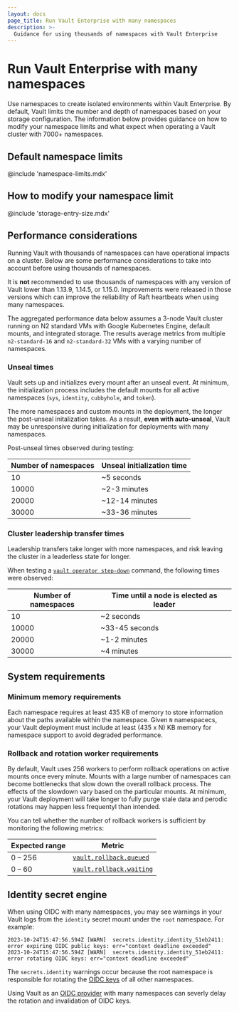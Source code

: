 ```yaml
---
layout: docs
page_title: Run Vault Enterprise with many namespaces
description: >-
  Guidance for using thousands of namespaces with Vault Enterprise
---
```


# Run Vault Enterprise with many namespaces

Use namespaces to create isolated environments within Vault Enterprise.
By default, Vault limits the number and depth of namespaces based on your
storage configuration. The information below provides guidance on how to modify
your namespace limits and what expect when operating a Vault cluster with 7000+
namespaces.

## Default namespace limits

@include 'namespace-limits.mdx'

## How to modify your namespace limit

@include 'storage-entry-size.mdx'

## Performance considerations

Running Vault with thousands of namespaces can have operational impacts on a
cluster. Below are some performance considerations to take into account before
using thousands of namespaces.

It is **not** recommended to use thousands of namespaces with any version of Vault
lower than 1.13.9, 1.14.5, or 1.15.0. Improvements were released in those
versions which can improve the reliability of Raft heartbeats when using many
namespaces.

<Note title="Testing parameters">

  The aggregated performance data below assumes a 3-node Vault cluster running
  on N2 standard VMs with Google Kubernetes Engine, default mounts, and 
  integrated storage. The results average metrics from multiple `n2-standard-16`
  and `n2-standard-32` VMs with a varying number of namespaces.

</Note>

### Unseal times

Vault sets up and initializes every mount after an unseal event. At minimum,
the initialization process includes the default mounts for all active namespaces
(`sys`, `identity`, `cubbyhole`, and `token`).

The more namespaces and custom mounts in the deployment, the longer the
post-unseal initalization takes. As a result, **even with auto-unseal**, Vault
may be unresponsive during initialization for deployments with many namespaces.

Post-unseal times observed during testing:

| Number of namespaces | Unseal initialization time  |
|----------------------|-------------------|
| 10                   | ~5 seconds        |
| 10000                | ~2-3 minutes      |
| 20000                | ~12-14 minutes    |
| 30000                | ~33-36 minutes    |


### Cluster leadership transfer times

Leadership transfers take longer with more namespaces, and risk leaving the
cluster in a leaderless state for longer.

When testing a [`vault operator step-down`](/vault/docs/commands/operator/step-down)
command, the following times were observed:

| Number of namespaces | Time until a node is elected as leader |
|----------------------|----------------------------------------|
| 10                   | ~2 seconds                             |
| 10000                | ~33-45 seconds                         |
| 20000                | ~1-2 minutes                           |
| 30000                | ~4 minutes                             |

## System requirements

### Minimum memory requirements

Each namespace requires at least 435 KB of memory to store information
about the paths available within the namespace. Given `N` namespacecs, your
Vault deployment must include at least (435 x N) KB memory for namespace support
to avoid degraded performance.

### Rollback and rotation worker requirements

By default, Vault uses 256 workers to perform rollback operations on active
mounts once every minute. Mounts with a large number of namespaces can become
bottlenecks that slow down the overall rollback process. The effects of the
slowdown vary based on the particular mounts. At minimum, your Vault deployment
will take longer to fully purge stale data and perodic rotations may happen less
frequentyl than intended.

You can tell whether the number of rollback workers is sufficient by monitoring
the following metrics:

Expected range | Metric
-------------- | ------
0 – 256        | [`vault.rollback.queued`](/vault/docs/internals/telemetry/metrics/core-system#rollback-metrics)
0 – 60         | [`vault.rollback.waiting`](/vault/docs/internals/telemetry/metrics/core-system#rollback-metrics)

## Identity secret engine

When using OIDC with many namespaces, you may see warnings in your Vault logs
from the `identity` secret mount under the `root` namespace. For example:

```text
2023-10-24T15:47:56.594Z [WARN]  secrets.identity.identity_51eb2411: error expiring OIDC public keys: err="context deadline exceeded"
2023-10-24T15:47:56.594Z [WARN]  secrets.identity.identity_51eb2411: error rotating OIDC keys: err="context deadline exceeded"
```

The `secrets.identity` warnings occur because the root namespace is responsible
for rotating the [OIDC keys](/vault/docs/secrets/identity/oidc-provider) of all
other namespaces.

<Warning title="Avoid OIDC with many namespaces">

  Using Vault as an [OIDC provider](/vault/docs/concepts/oidc-provider) with
  many namespaces can severly delay the rotation and invalidation of OIDC keys.

</Warning>
